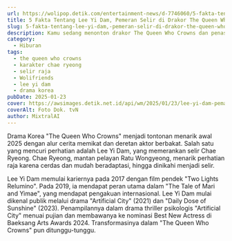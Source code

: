 ```yaml
---
url: https://wolipop.detik.com/entertainment-news/d-7746060/5-fakta-tentang-lee-yi-dam-pemeran-selir-di-drakor-the-queen-who-crowns?mtype=mpc.ctr.A-boxccxmpcxmp-modelA
title: 5 Fakta Tentang Lee Yi Dam, Pemeran Selir di Drakor The Queen Who Crowns
slug: 5-fakta-tentang-lee-yi-dam,-pemeran-selir-di-drakor-the-queen-who-crowns
description: Kamu sedang menonton drakor The Queen Who Crowns dan penasaran dengan tokoh Chae Ryeong? Simak fakta mengenai Lee Yi Dam, pemeran selir The Queen Who Crowns.
category:
  - Hiburan
tags:
  - the queen who crowns
  - karakter chae ryeong
  - selir raja
  - Wolifriends
  - lee yi dam
  - drama korea
pubDate: 2025-01-23
cover: https://awsimages.detik.net.id/api/wm/2025/01/23/lee-yi-dam-pemain-the-queen-who-crowns_169.jpeg?wid=54&w=650&v=1&t=jpeg
coverAlt: Foto Dok. tvN
author: MixtralAI
---
```

Drama Korea "The Queen Who Crowns" menjadi tontonan menarik awal 2025 dengan alur cerita memikat dan deretan aktor berbakat. Salah satu yang mencuri perhatian adalah Lee Yi Dam, yang memerankan selir Chae Ryeong. Chae Ryeong, mantan pelayan Ratu Wongyeong, menarik perhatian raja karena cerdas dan mudah beradaptasi, hingga dinikahi menjadi selir.

Lee Yi Dam memulai kariernya pada 2017 dengan film pendek "Two Lights Relumino". Pada 2019, ia mendapat peran utama dalam "The Tale of Mari and Yimae", yang mendapat pengakuan internasional. Lee Yi Dam mulai dikenal publik melalui drama "Artificial City" (2021) dan "Daily Dose of Sunshine" (2023). Penampilannya dalam drama thriller psikologis "Artificial City" menuai pujian dan membawanya ke nominasi Best New Actress di Baeksang Arts Awards 2024. Transformasinya dalam "The Queen Who Crowns" pun ditunggu-tunggu.
